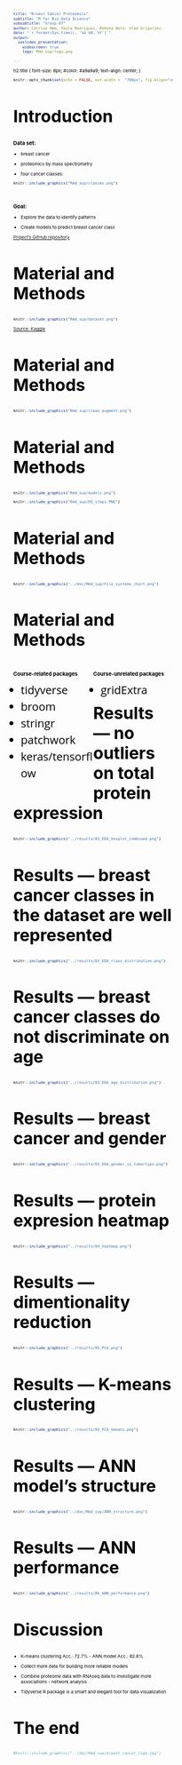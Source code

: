 ```yaml
---
title: "Breast Cancer Proteomics"
subtitle: "R for Bio Data Science"
subsubtitle: "Group 07"
author: Catrine Høm, Paula Rodríguez, Rebeka Bató, Vlad Grigorjev.
date: "`r format(Sys.time(), '%d %B, %Y')`"
output:
  ioslides_presentation:
    widescreen: true
    logo: Rmd_sup/logo.png

---
```

<style>
/* Fonts and Spacing */
article p, article li, article li.build, section p, section li{
  font-family: 'Open Sans','Helvetica', 'Crimson Text', 'Garamond',  'Palatino', sans-serif;
  text-align: justify;
  font-size:20px;
  line-height: 1.5em;
  color: Black;
}
h2 { /* Header 2 */
font-size: 30px;
#color: Black;
}
  
body{ /* Normal */
font-size: 8px;
color: Black;
}


</style>

h2.title {
font-size: 8px;
#color: #a9a9a9;
text-align: center;
}
```r
knitr::opts_chunk$set(echo = FALSE, out.width =  "700px", fig.align="center")
```

## Introduction {data-background="Rmd_sup/breast.jpg" data-background-size=cover}
### Data set:

* breast cancer

* proteomics by mass spectrometry

* four cancer classes:
  
```r
knitr::include_graphics("Rmd_sup/classes.png")
```
&nbsp;

### Goal:
* Explore the data to identify patterns

* Create models to predict breast cancer class
&nbsp; 

[Project's GitHub repository](https://github.com/rforbiodatascience/2020_group07)


## Material and Methods {data-background=#ffffff}

```r
knitr::include_graphics("Rmd_sup/dataset.png")
```
[Source: Kaggle](https://www.kaggle.com/piotrgrabo/breastcancerproteomes#clinical_data_breast_cancer.csv)

## Material and Methods {data-background=#ffffff}

```r
knitr::include_graphics("Rmd_sup/clean_augment.png")
```

## Material and Methods {data-background=#ffffff}


```r
knitr::include_graphics("Rmd_sup/models.png")
```
  
  
```r
knitr::include_graphics("Rmd_sup/DS_steps.PNG")
```

## Material and Methods {data-background=#ffffff}
```r
knitr::include_graphics("../doc/Rmd_sup/File_systems_chart.png")
```

## Material and Methods {data-background=#ffffff}
<div style="float: left; width: 50%;">
### Course-related packages

* tidyverse
* broom
* stringr
* patchwork
* keras/tensorflow

</div>
<div style="float: right; width: 50%;">
### Course-unrelated packages
* gridExtra

</div>

## Results --- no outliers on total protein expression {data-background=#ffffff}

```r
knitr::include_graphics("../results/03_EDA_boxplot_combined.png")
```

## Results --- breast cancer classes in the dataset are well represented  {data-background=#ffffff}

```r
knitr::include_graphics("../results/03_EDA_class_distribution.png")
```

## Results --- breast cancer classes do not discriminate on age {data-background=#ffffff}
```r
knitr::include_graphics("../results/03_EDA_age_distribution.png")
```

## Results --- breast cancer and gender {data-background=#ffffff}
```r
knitr::include_graphics("../results/03_EDA_gender_vs_tumortype.png")
```

## Results --- protein expresion heatmap {data-background=#ffffff}
```r
knitr::include_graphics("../results/04_heatmap.png")
```

## Results --- dimentionality reduction {data-background=#ffffff}
```r
knitr::include_graphics("../results/05_PCA.png")
```

## Results --- K-means clustering  {data-background=#ffffff}
```r
knitr::include_graphics("../results/05_PCA_kmeans.png")
```

## Results --- ANN model's structure {data-background=#ffffff}
```r
knitr::include_graphics("../doc/Rmd_sup/ANN_structure.png")
```

## Results --- ANN performance {data-background=#ffffff}
```r
knitr::include_graphics("../results/06_ANN_performance.png")
```


## Discussion {data-background=#ffffff}


* K-means clustering Acc.: 72.7% - ANN model Acc.: 82.8%

* Collect more data for building more reliable models

* Combine proteome data with RNAseq data to investigate more associations - network analysis

* Tidyverse R package is a smart and elegant tool for data visualization


## The end {data-background="Rmd_sup/final2.jpg" data-background-size=cover}

```r
#knitr::include_graphics("../doc/Rmd_sup/breast_cancer_logo.jpg")
```






